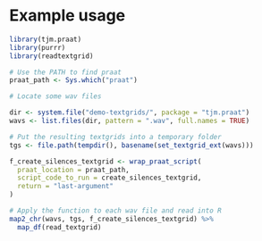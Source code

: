 # Example usage

```r
library(tjm.praat)
library(purrr)
library(readtextgrid)

# Use the PATH to find praat
praat_path <- Sys.which("praat")

# Locate some wav files

dir <- system.file("demo-textgrids/", package = "tjm.praat")
wavs <- list.files(dir, pattern = ".wav", full.names = TRUE)

# Put the resulting textgrids into a temporary folder
tgs <- file.path(tempdir(), basename(set_textgrid_ext(wavs)))

f_create_silences_textgrid <- wrap_praat_script(
  praat_location = praat_path,
  script_code_to_run = create_silences_textgrid,
  return = "last-argument"
)

# Apply the function to each wav file and read into R
map2_chr(wavs, tgs, f_create_silences_textgrid) %>%
  map_df(read_textgrid)
```


